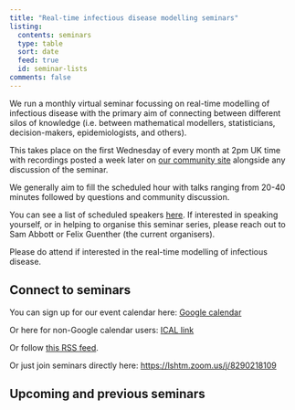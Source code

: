```yaml
---
title: "Real-time infectious disease modelling seminars"
listing:
  contents: seminars
  type: table
  sort: date
  feed: true
  id: seminar-lists
comments: false
---
```


We run a monthly virtual seminar focussing on real-time modelling of infectious disease with the primary aim of connecting between different silos of knowledge (i.e. between mathematical modellers, statisticians, decision-makers, epidemiologists, and others).

This takes place on the first Wednesday of every month at 2pm UK time with recordings posted a week later on [our community site](https://community.epinowcast.org/c/meetings/8) alongside any discussion of the seminar.

We generally aim to fill the scheduled hour with talks ranging from 20-40 minutes followed by questions and community discussion.

You can see a list of scheduled speakers [here](https://docs.google.com/spreadsheets/d/1OBkpxhiUPs0oXpmlUxlwhKfb3kBPaja7mUJlXXH3T60/edit#gid=0). If interested in speaking yourself, or in helping to organise this seminar series, please reach out to Sam Abbott or Felix Guenther (the current organisers).

Please do attend if interested in the real-time modelling of infectious disease.

## Connect to seminars

You can sign up for our event calendar here: [Google calendar ](https://calendar.google.com/calendar/u/0/r?cid=YTExM2I2ZjVkOTYxODA4ZjA5YjdhODA3ZTIwMzU1Mzk4ODY0Y2NhYjIzOWVkNjAyYzc5ZTkzYWM5OWY0YWQxM0Bncm91cC5jYWxlbmRhci5nb29nbGUuY29t)

Or here for non-Google calendar users: [ICAL link ](https://calendar.google.com/calendar/ical/a113b6f5d961808f09b7a807e20355398864ccab239ed602c79e93ac99f4ad13%40group.calendar.google.com/public/basic.ics)

Or follow [this RSS feed](seminars.xml).

Or just join seminars directly here: [https://lshtm.zoom.us/j/8290218109 ](https://lshtm.zoom.us/j/8290218109)

## Upcoming and previous seminars

::: {#seminar-lists}
:::